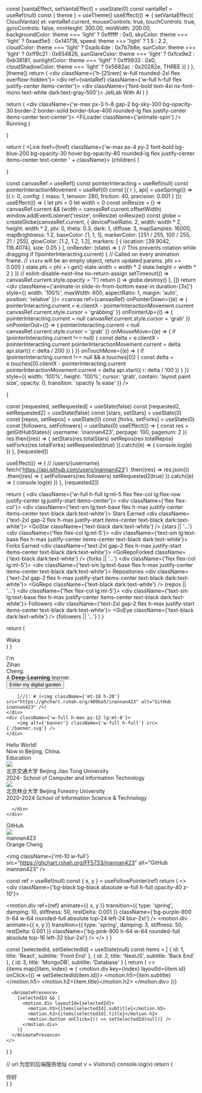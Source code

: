 
  const [vantaEffect, setVantaEffect] = useState(0)
  const vantaRef = useRef(null)
  const { theme } = useTheme()
  useEffect(() => {
      setVantaEffect(
        CloudVanta({
          el: vantaRef.current,
          mouseControls: true,
          touchControls: true,
          gyroControls: false,
          minHeight: 300.00,
          minWidth: 200.00,
          backgroundColor: theme === 'light' ? 0xffffff : 0x0,
          skyColor: theme === 'light' ? 0xaad5e5 : 0x141718,
          speed: theme === 'light' ? 1.5 : 2.2,
          cloudColor: theme === 'light' ? 0xadc4de : 0x7b7b8e,
          sunColor: theme === 'light' ? 0xff9c21 : 0x654826,
          sunGlareColor: theme === 'light' ? 0xfce9e2 : 0xb38181,
          sunlightColor: theme === 'light' ? 0xff9933 : 0x0,
          cloudShadowColor: theme === 'light' ? 0x5682ac : 0x20282e,
          THREE
        })
      )
  }, [theme])
  return (
    <div className={'h-[25rem] w-full rounded-2xl flex overflow-hidden'}>
      <div ref={vantaRef} className={'w-full h-full flex justify-center items-center'}>
        <div className={'font-bold text-4xl nx-font-mono text-white dark:text-gray-500'}>
          JetLab With AI
        </div>
      </div>
    </div>
  )
}

  return (
        <div className={'w-max px-3 h-8 gap-2 bg-sky-300 bg-opacity-30 border-2 border-solid border-blue-400 rounded-lg flex justify-center items-center text-center'}>
            <FiLoader className={'animate-spin'} />
            Running
        </div>
  )

}

  return (
        <Link href={href} className={'w-max px-4 py-2 font-bold bg-blue-200 bg-opacity-30 hover:bg-opacity-80 rounded-lg flex justify-center items-center text-center ' + className}>
            {children}
        </Link>
  )

}

  const canvasRef = useRef()
  const pointerInteracting = useRef(null)
  const pointerInteractionMovement = useRef(0)
  const [{ r }, api] = useSpring(() => ({
    r: 0,
    config: {
      mass: 1,
      tension: 280,
      friction: 40,
      precision: 0.001
    }
  }))
  useEffect(() => {
    let phi = 0
    let width = 0
    const onResize = () => canvasRef.current && (width = canvasRef.current.offsetWidth)
    window.addEventListener('resize', onResize)
    onResize()
    const globe = createGlobe(canvasRef.current, {
      devicePixelRatio: 2,
      width: width * 2,
      height: width * 2,
      phi: 0,
      theta: 0.3,
      dark: 1,
      diffuse: 3,
      mapSamples: 16000,
      mapBrightness: 1.2,
      baseColor: [1, 1, 1],
      markerColor: [251 / 255, 100 / 255, 21 / 255],
      glowColor: [1.2, 1.2, 1.2],
      markers: [
        { location: [39.9042, 116.4074], size: 0.05 }
      ],
      onRender: (state) => {
        // This prevents rotation while dragging
        if (!pointerInteracting.current) {
          // Called on every animation frame.
          // `state` will be an empty object, return updated params.
          phi += 0.005
        }
        state.phi = phi + r.get()
        state.width = width * 2
        state.height = width * 2
      }
    })
    // eslint-disable-next-line no-return-assign
    setTimeout(() => canvasRef.current.style.opacity = '1')
    return () => globe.destroy()
  }, [])
  return <div
    className={'animate-in slide-in-from-bottom ease-in duration-[3s]'}
  style={{
    width: '100%',
    maxWidth: 600,
    aspectRatio: 1,
    margin: 'auto',
    position: 'relative'
  }}>
        <canvas
            ref={canvasRef}
            onPointerDown={(e) => {
              pointerInteracting.current =
                    e.clientX - pointerInteractionMovement.current
              canvasRef.current.style.cursor = 'grabbing'
            }}
            onPointerUp={() => {
              pointerInteracting.current = null
              canvasRef.current.style.cursor = 'grab'
            }}
            onPointerOut={() => {
              pointerInteracting.current = null
              canvasRef.current.style.cursor = 'grab'
            }}
            onMouseMove={(e) => {
              if (pointerInteracting.current !== null) {
                const delta = e.clientX - pointerInteracting.current
                pointerInteractionMovement.current = delta
                api.start({
                  r: delta / 200
                })
              }
            }}
            onTouchMove={(e) => {
              if (pointerInteracting.current !== null && e.touches[0]) {
                const delta = e.touches[0].clientX - pointerInteracting.current
                pointerInteractionMovement.current = delta
                api.start({
                  r: delta / 100
                })
              }
            }}
            style={{
              width: '100%',
              height: '100%',
              cursor: 'grab',
              contain: 'layout paint size',
              opacity: 0,
              transition: 'opacity 1s ease'
            }}
        />
    </div>

}

  const [requested, setRequested] = useState(false)
  const [requested2, setRequested2] = useState(false)
  const [stars, setStars] = useState(0)
  const [repos, setRepos] = useState(0)
  const [forks, setForks] = useState(0)
  const [followers, setFollowers] = useState(0)
  useEffect(() => {
    const res = getGitHubStates({ username: 'inannan423', perpage: 100, pagenum: 2 })
    res.then((res) => {
        setStars(res.totalStars)
        setRepos(res.totalRepos)
        setForks(res.totalForks)
        setRequested(true)
    }).catch((e) => {
      console.log(e)
    })
  }, [requested])

  useEffect(() => {
      // /users/{username}
      fetch('https://api.github.com/users/inannan423')
        .then((res) => res.json())
        .then((res) => {
          setFollowers(res.followers)
          setRequested2(true)
        }).catch((e) => {
          console.log(e)
        })
  }, [requested2])

  return (
        <div className={'w-full h-full lg:ml-5 flex flex-col lg:flex-row justify-center lg:justify-start items-center'}>
            <div className={'flex flex-col'}>
              <div className={'text-sm lg:text-base flex h-max justify-center items-center text-black dark:text-white'}>
                Stars Earned
              </div>
              <div className={'text-2xl gap-2 flex h-max justify-start items-center text-black dark:text-white'}>
                <GoStar className={'text-black dark:text-white'} /> {stars || '...'}
              </div>
            </div>
          <div className={'flex flex-col lg:ml-5'}>
            <div className={'text-sm lg:text-base flex h-max justify-center items-center text-black dark:text-white'}>
              Forks Earned
            </div>
            <div className={'text-2xl gap-2 flex h-max justify-start items-center text-black dark:text-white'}>
              <GoRepoForked className={'text-black dark:text-white'} /> {forks || '...'}
            </div>
          </div>
          <div className={'flex flex-col lg:ml-5'}>
            <div className={'text-sm lg:text-base flex h-max justify-center items-center text-black dark:text-white'}>
              Repositories
            </div>
            <div className={'text-2xl gap-2 flex h-max justify-start items-center text-black dark:text-white'}>
              <GoRepo className={'text-black dark:text-white'} /> {repos || '...'}
            </div>
          </div>
          <div className={'flex flex-col lg:ml-5'}>
            <div className={'text-sm lg:text-base flex h-max justify-center items-center text-black dark:text-white'}>
              Followers
            </div>
            <div className={'text-2xl gap-2 flex h-max justify-start items-center text-black dark:text-white'}>
              <GoEye className={'text-black dark:text-white'} /> {followers || '...'}
            </div>
          </div>
        </div>
    )
}

  return (
    <div>
      Waka
    </div>
  )
}

[//]: # (<div className={'h-96 w-3/4 bg-gradient-to-r -z-10 from-blue-500 to-red-800 absolute right-0 top-32 opacity-10 dark:opacity-20 !blur-3xl rounded-full'}></div>)

<div className={'lg:grid lg:grid-cols-2 z-10'}>
    <div className={'w-full h-max py-12 mt-28'}>
        <TopTag />
        <div className={'flex h-max text-3xl lg:text-6xl font-bold w-full justify-start items-center lg:-mt-3'}>
            <div>I'm&nbsp;</div>
 <div className={'linear-gradient-text leading-loose'}>Zihan&nbsp;</div>
 <div>Cheng.</div>
        </div>
        <div className={'text-xl lg:text-4xl font-bold text-gray-600 dark:text-gray-300 -mt-2'}>
            A <b className={'underline decoration-dashed underline-offset-2 decoration-blue-500'}>Deep-Learning</b> learner.
        </div>
        <Button href={'/note'} className={'mt-10'}>
            Enter my digital garden
        </Button>

        [//]: # (<img className={'mt-10 h-20'} src="https://ghchart.rshah.org/409ba5/inannan423" alt="GitHub inannan423" />)
    </div>
    <div className={'w-full h-max py-12 lg:mt-8'}>
        <img alt={'banner'} className={'w-full h-full'} src={'/banner.svg'} />
    </div>
</div>

<div className={'my-3'}>
  <Cloud/>
</div>

<div className={'w-full flex flex-col lg:grid lg:grid-flow-row-dense lg:grid-cols-5 gap-2'}>
    <div
        className={'flex p-3 justify-center relative overflow-hidden items-center bg-white col-span-3 h-96 w-full rounded-2xl forest-bg'}
    >
        <div className={'bg-black dark:bg-white absolute w-full h-full opacity-30 '}></div>
        <div className={'font-bold text-2xl lg:text-4xl text-white dark:text-white z-10 underline decoration-emerald-400 underline-offset-4 leading-relaxed'}>
          Hello World!
        </div>
    </div>
    <div className={'flex h-96 w-full justify-center items-center lg:col-span-2 shadow-inner relative bg-gray-600 dark:bg-gray-900 rounded-2xl overflow-hidden'}>
        <CobeModel />
        <div className={'absolute w-full opacity-30 flex justify-center items-center z-0 text-white text-2xl lg:text-4xl font-bold'}>
            Now in Beijing, China.
        </div>
    </div>
</div>

<div className={'w-full flex flex-col lg:grid lg:grid-flow-row-dense lg:grid-cols-5 gap-2 my-3'}>

[//]: # (<div className={'flex relative overflow-hidden bg-gray-800 col-span-2 h-96 w-full rounded-2xl code-bg'}>)

[//]: # (    <div className={'bg-black bg-gray-900 absolute w-full h-full opacity-80 z-0'}></div>)

[//]: # (    <div className={'h-full z-10 p-6 grid  w-full items-stretch content-start'}>)

[//]: # (        <div className={'text-3xl font-bold text-white underline decoration-orange-600 underline-offset-4'}>)

[//]: # (            About me)

[//]: # (        </div>)

[//]: # (        <div className={'flex w-full flex-col'}>)

[//]: # (          <div className={'mt-3 w-full bg-gray-800 px-3 py-3 bg-opacity-90 rounded-md flex justify-between items-center'}>)

[//]: # (                <FiCommand className={'text-2xl text-white'} />)

[//]: # (                <div className={'text-white font-bold text-base lg:text-lg'}>)

[//]: # (                    A <b className={'text-orange-600'}>front-end</b> enthusiast.)

[//]: # (                </div>)

[//]: # (          </div>)

[//]: # (          <div className={'mt-3 w-full bg-gray-800 px-3 py-3 bg-opacity-90 rounded-md flex justify-between items-center'}>)

[//]: # (                <FiGlobe className={'text-2xl text-white'} />)

[//]: # (                <div className={'text-white font-bold text-base lg:text-lg'}>)

[//]: # (                    Now Studying at <b className={'text-green-600'}>BJFU.</b>)

[//]: # (                </div>)

[//]: # (            </div>)

[//]: # (          <div className={'mt-3 w-full bg-gray-800 px-3 py-3 bg-opacity-90 rounded-md flex justify-between items-center'}>)

[//]: # (                <FiBookOpen className={'text-2xl text-white'} />)

[//]: # (                <div className={'text-white font-bold text-base lg:text-lg'}>)

[//]: # (                    Major in <b className={'text-red-600'}>Digital Media Tech.</b>)

[//]: # (                </div>)

[//]: # (            </div>)

[//]: # (        </div>)

[//]: # (    </div>)

[//]: # (</div>)
  <div className={'flex relative overflow-hidden bg-gray-800 col-span-2 h-96 w-full rounded-2xl code-bg'}>
    <div className={'bg-black bg-gray-900 absolute w-full h-full opacity-80 z-0'}></div>
    <div className={'h-full z-10 p-6 grid  w-full items-stretch content-start'}>
      <div className={'text-3xl font-bold text-white underline decoration-orange-600 underline-offset-4'}>
        Education
      </div>
      <div className={'flex w-full flex-col'}>
        <div className={'mt-3 w-full bg-gray-800 px-3 py-3 bg-opacity-90 rounded-md flex justify-start gap-3 items-center'}>
          <img src={'/BJTU.svg'} className={'w-16 h-16'} />
          <div className={'flex flex-col'}>
            <div className={'text-blue-500 font-bold text-base lg:text-lg'}>
              北京交通大学 Beijing Jiao Tong University
            </div>
            <div className={'text-gray-300 text-sm lg:text-sm'}>
              2024- School of Computer and Information Technology
            </div>
          </div>
        </div>
        <div className={'mt-3 w-full bg-gray-800 px-3 py-3 bg-opacity-90 rounded-md flex justify-start gap-3 items-center'}>
          <img src={'/BJFU.svg'} className={'w-16 h-16'} />
          <div className={'flex flex-col'}>
            <div className={'text-green-500 font-bold text-base lg:text-lg'}>
              北京林业大学 Beijing Forestry University
            </div>
            <div className={'text-gray-300 text-sm lg:text-sm'}>
              2020-2024 School of Information Science & Technology
            </div>
          </div>
        </div>

      </div>
    </div>
  </div>
    <div className={'flex relative overflow-hidden bg-blue-100 dark:bg-black col-span-3 h-max lg:h-96 w-full rounded-2xl'}>
        <div className={'bg-gray-300 dark:bg-black absolute w-full h-full opacity-80 z-0 backdrop-blur-lg'}></div>
        <div className={'w-96 h-96 bg-orange-300 rounded-full absolute blur-3xl left-24 dark:opacity-20'}></div>
        <div className={'w-96 h-96 bg-pink-200 rounded-full absolute blur-3xl right-24 dark:opacity-20'}></div>
        <div className={'h-full z-10 p-6 grid  w-full items-stretch content-start'}>
            <div className={'text-3xl font-bold text-black dark:text-white underline decoration-blue-600 underline-offset-4  w-max px-2 py-2'}>
                GitHub
            </div>
            <div className={'flex flex-col lg:flex-row w-full mt-8 justify-start items-center'}>
                  <img src={'https://avatars.githubusercontent.com/u/83146544'} className={'w-20 h-20 rounded-full'} />
                  <div className={'flex flex-col h-max ml-3 pr-3'}>
                      <Link href={'https://github.com/inannan423'} target={'_blank'} className={'w-full'}>
                          <div className={'text-2xl font-thin text-black dark:text-white hover:underline hover:decoration-blue-400'}>
                              inannan423
                          </div>
                      </Link>
                      <div className={'text-lg font-thin text-blue-500 font-mono'}>
                          Orange Cheng
                      </div>
                  </div>
                  <GitHubStats />
            <div>

[//]: # (<img className={'h-32'} src={'https://github-readme-stats-git-masterrstaa-rickstaa.vercel.app/api?username=inannan423'} alt={'Github'}/>)
                </div>
            </div>
            <img className={'mt-10 w-full'} src="https://ghchart.rshah.org/FF5733/inannan423" alt="GitHub inannan423" />
        </div>
    </div>
</div>

  const ref = useRef(null)
  const { x, y } = useFollowPointer(ref)
  return (
    <>
      <div className={'bg-black bg-black absolute w-full h-full opacity-40 z-10'}></div>
      <motion.div ref={ref}
           animate={{ x, y }}
           transition={{
             type: 'spring',
             damping: 10,
             stiffness: 50,
             restDelta: 0.001
           }}
           className={'bg-purple-900 h-64 w-64 rounded-full absolute top-24 left-24 blur-2xl'}
      />
      <motion.div
            animate={{ x, y }}
            transition={{
              type: 'spring',
              damping: 3,
              stiffness: 50,
              restDelta: 0.001
            }}
            className={'bg-pink-900 h-64 w-64 rounded-full absolute top-16 left-32 blur-2xl'}
      />
    </>
  )
}

[//]: # (<div className={'w-full flex flex-col lg:grid lg:grid-flow-row-dense lg:grid-cols-3 gap-2 my-3'}>)

[//]: # (  <div className={'flex relative overflow-hidden bg-black h-96 w-full rounded-2xl'}>)

[//]: # (    <RunCircle />)

[//]: # (    <div className={'h-full z-10 p-6 grid w-full items-stretch content-start'}>)

[//]: # (      <div className={'text-3xl flex h-max justify-center items-center font-bold text-white underline decoration-purple-600 underline-offset-4 w-max px-2 py-2'}>)

[//]: # (        Blog)

[//]: # (        <Link href={'/blog/2023-01-27-aliserver'} className={'ml-2 rounded-full w-8 h-8 flex justify-center items-center mt-1 '}>)

[//]: # (          <FiArrowRight className={'text-2xl text-white'} />)

[//]: # (        </Link>)

[//]: # (      </div>)

[//]: # (      <div className={'flex flex-col lg:flex-row w-full justify-start items-center text-xl ml-2 text-gray-500'}>)

[//]: # (        Record my coding experience and life.)

[//]: # (      </div>)

[//]: # (    </div>)

[//]: # (  </div>)

[//]: # (  <div className={'flex relative overflow-hidden bg-black h-96 w-full rounded-2xl'}>)

[//]: # (    <div className={'h-full z-10 p-6 grid w-full items-stretch content-start'}>)

[//]: # (      <div className={'text-3xl flex h-max justify-center items-center  font-bold text-white underline decoration-red-600 underline-offset-4 w-max px-2 py-2'}>)

[//]: # (        Notes)

[//]: # (        <Link href={'/note'} className={'ml-2 rounded-full w-8 h-8 flex justify-center items-center mt-1 '}>)

[//]: # (          <FiArrowRight className={'text-2xl text-white'} />)

[//]: # (        </Link>)

[//]: # (      </div>)

[//]: # (      <div className={'flex flex-col lg:flex-row w-full justify-start items-center text-xl ml-2 text-gray-500'}>)

[//]: # (        Record the systematized learning knowledge.)

[//]: # (      </div>)

[//]: # (      <div className={'mt-3 w-full bg-gray-800 px-3 py-3 bg-opacity-90 rounded-md flex justify-between items-center'}>)

[//]: # (        <div className={'text-red-500 font-bold text-base lg:text-lg'}>)

[//]: # (          Computer Science)

[//]: # (        </div>)

[//]: # (        <MdOutlineScience className={'text-2xl text-white'} />)

[//]: # (      </div>)

[//]: # (      <div className={'mt-3 w-full bg-gray-800 px-3 py-3 bg-opacity-90 rounded-md flex justify-between items-center'}>)

[//]: # (        <div className={'text-red-500 font-bold text-base lg:text-lg'}>)

[//]: # (          Front End)

[//]: # (        </div>)

[//]: # (        <FaReact className={'text-2xl text-white'} />)

[//]: # (      </div>)

[//]: # (      <div className={'mt-3 w-full bg-gray-800 px-3 py-3 bg-opacity-90 rounded-md flex justify-between items-center'}>)

[//]: # (        <div className={'text-red-500 font-bold text-base lg:text-lg'}>)

[//]: # (          Back End)

[//]: # (        </div>)

[//]: # (        <SiNestjs className={'text-2xl text-white'} />)

[//]: # (      </div>)

[//]: # (    </div>)

[//]: # (  </div>)

[//]: # (  <div className={'flex relative overflow-hidden bg-black h-96 w-full rounded-2xl'}>)

[//]: # (    <div className={'h-full z-10 p-6 grid w-full items-stretch content-start'}>)

[//]: # (      <div className={'text-3xl flex h-max justify-center items-center font-bold text-white underline decoration-green-300 underline-offset-4 w-max px-2 py-2 z-10'}>)

[//]: # (        Leaves)

[//]: # (        <Link href={'/leaves'} className={'ml-2 rounded-full w-8 h-8 flex justify-center items-center mt-1 z-10'}>)

[//]: # (          <FiArrowRight className={'text-2xl text-white'} />)

[//]: # (        </Link>)

[//]: # (      </div>)

[//]: # (      <div className={'flex flex-col lg:flex-row w-full justify-start items-center text-xl ml-2 text-gray-500 z-10'}>)

[//]: # (        Some scattered knowledge and ideas.)

[//]: # (      </div>)

[//]: # (    </div>)

[//]: # (  </div>)

[//]: # (</div>)

  const [selectedId, setSelectedId] = useState(null)
  const items = [
    {
      id: 1,
      title: 'React',
      subtitle: 'Front End'
    },
    {
      id: 2,
      title: 'NestJS',
      subtitle: 'Back End'
    },
    {
      id: 3,
      title: 'MongoDB',
      subtitle: 'Database'
    }
  ]
  return (
    <>
      {items.map((item, index) => (
        <motion.div key={index} layoutId={item.id} onClick={() => setSelectedId(item.id)}>
          <motion.h5>{item.subtitle}</motion.h5>
          <motion.h2>{item.title}</motion.h2>
        </motion.div>
      ))}

      <AnimatePresence>
        {selectedId && (
          <motion.div layoutId={selectedId}>
            <motion.h5>{items[selectedId].subtitle}</motion.h5>
            <motion.h2>{items[selectedId].title}</motion.h2>
            <motion.button onClick={() => setSelectedId(null)} />
          </motion.div>
        )}
      </AnimatePresence>
    </>
  )
}

[//]: # (<div className={'w-full flex flex-col lg:grid lg:grid-flow-row-dense lg:grid-cols-5 gap-2 my-3'}>)

[//]: # (  <div className={'flex relative overflow-hidden bg-black col-span-3 h-96 lg:h-96 w-full rounded-2xl'}>)

[//]: # (    <div className={'bg-black bg-gray-800 absolute w-full h-full opacity-80 z-0 backdrop-blur-lg'}></div>)

[//]: # (    <div className={'w-96 h-96 bg-yellow-800 rounded-full absolute blur-3xl left-24 opacity-20'}></div>)

[//]: # (    <div className={'w-96 h-96 bg-pink-800 rounded-full absolute blur-3xl right-24 opacity-20'}></div>)

[//]: # (    <div className={'absolute z-[11] top-32 w-full'}>)

[//]: # (      <div className={'w-full'}>)

[//]: # (        <Stacks stacks={frontEnd} direction={'left'}/>)

[//]: # (      </div>)

[//]: # (      <div className={'w-full mt-6'}>)

[//]: # (        <Stacks stacks={OtherStacks} direction={'right'}/>)

[//]: # (      </div>)

[//]: # (    </div>)

[//]: # (    <div className={'h-full z-10 p-6 grid w-full items-stretch content-start'}>)

[//]: # (      <div className={'text-3xl font-bold text-white underline decoration-pink-600 underline-offset-4'}>)

[//]: # (        Tech Stack)

[//]: # (      </div>)

[//]: # (      <div className={'opacity-10 hover:opacity-20 transition-all ease duration-700 absolute -bottom-12 -right-16 z-0'}>)

[//]: # (        <img alt={'tech stack'} src={'/react_ts.svg'} className={'w-96 h-96'} />)

[//]: # (      </div>)

[//]: # ([//]: # &#40;<TechCards />&#41;)
[//]: # (    </div>)

[//]: # (  </div>)

[//]: # (  <div className={'flex relative overflow-hidden bg-gray-800 col-span-2 h-96 w-full rounded-2xl contact-bg'}>)

[//]: # (    <div className={'bg-black bg-blue-300 absolute w-full h-full opacity-50 z-0 blur-md'}></div>)

[//]: # (    <div className={'h-full z-10 p-6 grid  w-full items-stretch content-start'}>)

[//]: # (      <div className={'text-3xl font-bold text-blue-800 underline decoration-blue-800 underline-offset-4'}>)

[//]: # (        Contact)

[//]: # (      </div>)

[//]: # (      <div className={'mt-3 w-full flex flex-col justify-center items-end'}>)

[//]: # (        <Link href={'https://juejin.cn/user/453415418729422'} target={'_blank'} className={'flex w-full justify-end items-center'}>)

[//]: # (          <div className={'text-8xl lg:text-5xl mr-3 opacity-0 hover:opacity-60 transition-all ease-in-out duration-700 text-white'}>稀土掘金</div>)

[//]: # (          <img src={'/juejin.svg'} className={'w-24 h-24 opacity-25 hover:opacity-60 transition-all ease-in-out duration-700'} />)

[//]: # (        </Link>)

[//]: # (        <Link href={'https://github.com/inannan423'} target={'_blank'} className={'flex w-full justify-end items-center'}>)

[//]: # (          <div className={'text-8xl lg:text-5xl mr-3 opacity-0 hover:opacity-60 transition-all ease-in-out duration-700 text-white'}>GITHUB</div>)

[//]: # (          <img src={'/github.svg'} className={'w-24 h-24 opacity-25 hover:opacity-60 transition-all ease-in-out duration-700'} />)

[//]: # (        </Link>)

[//]: # (        <Link href={'mailto:jetzihan@outlook.com'} target={'_blank'} className={'flex w-full justify-end items-center'}>)

[//]: # (          <div className={'text-8xl lg:text-5xl mr-3 opacity-0 hover:opacity-60 transition-all ease-in-out duration-700 text-white'}>OUTLOOK</div>)

[//]: # (          <img src={'/email.svg'} className={'w-24 h-24 opacity-25 hover:opacity-60 transition-all ease-in-out duration-700'} />)

[//]: # (        </Link>)

[//]: # (      </div>)

[//]: # (    </div>)

[//]: # (  </div>)

[//]: # (</div>)


  // url 为您的后端服务地址
    const v = Visitors()
    console.log(v)
  return (
    <div className="">
        你好
    </div>
  )
}

[//]: # (<div className={'w-full flex flex-col lg:grid lg:grid-flow-row-dense lg:grid-cols-5 gap-2 my-3'}>)

[//]: # (  <div className={'flex relative overflow-hidden dark:bg-white bg-black col-span-2 h-96 w-full rounded-2xl border-4 border-green-600 border-solid'}>)

[//]: # (    <div className={'bg-green-100 dark:bg-green-800 absolute w-full h-full opacity-90 dark:opacity-70 z-0'}></div>)

[//]: # (    <div className={'h-full z-10 p-6 grid relative w-full items-stretch content-start overflow-hidden'}>)

[//]: # (      <div className={'text-3xl font-bold text-black dark:text-white underline decoration-green-600 underline-offset-4'}>)

[//]: # (        Visitors)

[//]: # (      </div>)

[//]: # ()
[//]: # ([//]: # &#40;<VestorDemo />&#41;)
[//]: # (      <div className={'absolute w-max text-[20rem] left-8 top-72 opacity-30 hover:opacity-20 transition-all ease duration-500'}>)

[//]: # (        施工中请等待)

[//]: # (      </div>)

[//]: # (    </div>)

[//]: # (  </div>)

[//]: # (  <div className={'flex relative overflow-hidden bg-gray-200 col-span-3 h-96 lg:h-96 w-full rounded-2xl'}>)

[//]: # (    <div className={'bg-white absolute w-full h-full opacity-80 z-0 backdrop-blur-lg'}></div>)

[//]: # (    <div className={'w-96 h-96 bg-red-800 rounded-full absolute blur-3xl left-24 opacity-20'}></div>)

[//]: # (    <div className={'w-96 h-96 bg-purple-800 rounded-full absolute blur-3xl right-24 opacity-20'}></div>)

[//]: # (    <div className={'absolute z-[11] top-32 p-6 w-full'}>)

[//]: # (      <TextTurn />)

[//]: # (    </div>)

[//]: # (    <div className={'h-full z-10 p-6 grid w-full items-stretch content-start'}>)

[//]: # (      <div className={'text-3xl font-bold text-black underline decoration-cyan-600 underline-offset-4'}>)

[//]: # (        Projects)

[//]: # (      </div>)

[//]: # (      <div className={'opacity-10 hover:opacity-20 transition-all ease duration-700 absolute -bottom-12 -right-16 z-0'}>)

[//]: # (        <img alt={'tech stack'} src={'/stack/html.svg'} className={'w-96 h-96'} />)

[//]: # (      </div>)

[//]: # (    </div>)

[//]: # (  </div>)

[//]: # (</div>)
